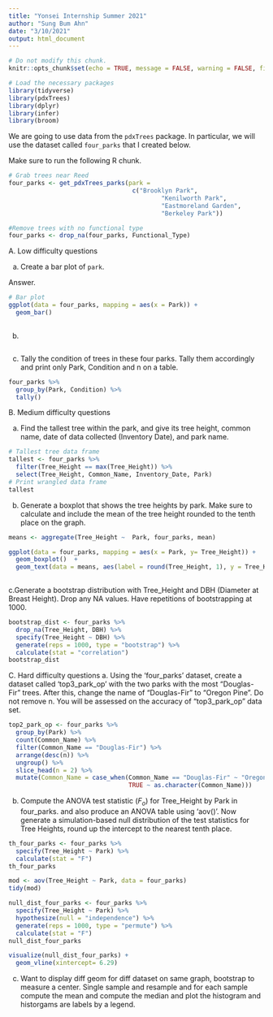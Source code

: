 ```yaml
---
title: "Yonsei Internship Summer 2021"
author: "Sung Bum Ahn"
date: "3/10/2021"
output: html_document
---
```

```r
# Do not modify this chunk.
knitr::opts_chunk$set(echo = TRUE, message = FALSE, warning = FALSE, fig.retina = 2)
```

```r
# Load the necessary packages
library(tidyverse)
library(pdxTrees)
library(dplyr)
library(infer)
library(broom)
```

We are going to use data from the `pdxTrees` package. In particular, we will use the dataset called `four_parks` that I created below.

Make sure to run the following R chunk.

```r
# Grab trees near Reed
four_parks <- get_pdxTrees_parks(park = 
                                  c("Brooklyn Park",
                                          "Kenilworth Park",
                                          "Eastmoreland Garden",
                                          "Berkeley Park"))

#Remove trees with no functional type
four_parks <- drop_na(four_parks, Functional_Type)
```


A. Low difficulty questions


a. Create a bar plot of `park`.

Answer.
```r
# Bar plot
ggplot(data = four_parks, mapping = aes(x = Park)) +
  geom_bar()
  
```

b. 
```r

```



c. Tally the condition of trees in these four parks. Tally them accordingly and print only Park, Condition and n on a table.

```r
four_parks %>% 
  group_by(Park, Condition) %>% 
  tally()
```

B. Medium difficulty questions

a. Find the tallest tree within the park, and give its tree height, common name, date of data collected (Inventory Date), and park name. 

```r
# Tallest tree data frame
tallest <- four_parks %>%
  filter(Tree_Height == max(Tree_Height)) %>%
  select(Tree_Height, Common_Name, Inventory_Date, Park)
# Print wrangled data frame
tallest
```

b. Generate a boxplot that shows the tree heights by park. Make sure to calculate and include the mean of the tree height rounded to the tenth place on the graph. 

```r
means <- aggregate(Tree_Height ~  Park, four_parks, mean) 

ggplot(data = four_parks, mapping = aes(x = Park, y= Tree_Height)) +
  geom_boxplot()  +
  geom_text(data = means, aes(label = round(Tree_Height, 1), y = Tree_Height + 0.1)) 
            
```

c.Generate a bootstrap distribution with Tree_Height and DBH (Diameter at Breast Height). Drop any NA values. Have repetitions of bootstrapping at 1000.
```r
bootstrap_dist <- four_parks %>% 
  drop_na(Tree_Height, DBH) %>% 
  specify(Tree_Height ~ DBH) %>% 
  generate(reps = 1000, type = "bootstrap") %>% 
  calculate(stat = "correlation")
bootstrap_dist
```



C. Hard difficulty questions
a. Using the 'four_parks' dataset, create a dataset called 'top3_park_op' with the two parks with the most “Douglas-Fir” trees. After this, change the name of “Douglas-Fir” to “Oregon Pine”. Do not remove n.  You will be assessed on the accuracy of “top3_park_op” data set.

```r
top2_park_op <- four_parks %>%
  group_by(Park) %>% 
  count(Common_Name) %>% 
  filter(Common_Name == "Douglas-Fir") %>% 
  arrange(desc(n)) %>%
  ungroup() %>% 
  slice_head(n = 2) %>% 
  mutate(Common_Name = case_when(Common_Name == "Douglas-Fir" ~ "Oregon Pine",
                                 TRUE ~ as.character(Common_Name)))
```


b. Compute the ANOVA test statistic ($F_o$) for Tree_Height by Park in four_parks. and also produce an ANOVA table using 'aov()'. Now generate a simulation-based null distribution of the test statistics for Tree Heights, round up the intercept to the nearest tenth place. 

```r
th_four_parks <- four_parks %>%
  specify(Tree_Height ~ Park) %>%
  calculate(stat = "F") 
th_four_parks

mod <- aov(Tree_Height ~ Park, data = four_parks)
tidy(mod)

null_dist_four_parks <- four_parks %>%
  specify(Tree_Height ~ Park) %>%
  hypothesize(null = "independence") %>%
  generate(reps = 1000, type = "permute") %>%
  calculate(stat = "F") 
null_dist_four_parks

visualize(null_dist_four_parks) +
  geom_vline(xintercept= 6.29)
```

c. Want to display diff geom for diff dataset on same graph, bootstrap to measure a center. Single sample and resample and for each sample compute the mean and compute the median and plot the histogram and historgams are labels by a legend. 
```r


```